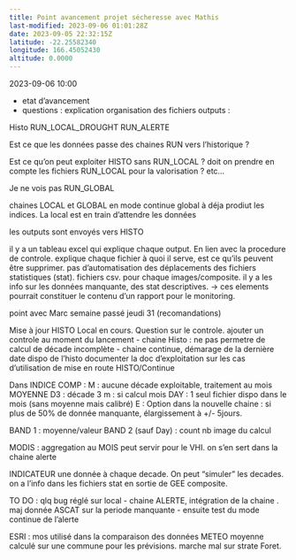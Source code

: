 ```yaml
---
title: Point avancement projet sécheresse avec Mathis
last-modified: 2023-09-06 01:01:28Z
date: 2023-09-05 22:32:15Z
latitude: -22.25582340
longitude: 166.45052430
altitude: 0.0000
---
```


2023-09-06 10:00

- etat d'avancement 
- questions :
explication organisation des fichiers outputs :

Histo 
RUN_LOCAL_DROUGHT
RUN_ALERTE

Est ce que les données passe des chaines RUN vers l'historique ?

Est ce qu'on peut exploiter HISTO sans RUN_LOCAL ? doit on prendre en compte les fichiers RUN_LOCAL pour la valorisation ? etc...

Je ne vois pas RUN_GLOBAL

chaines LOCAL et GLOBAL en mode continue
global à déja prodiut les indices. La local est en train d'attendre les données

les outputs sont envoyés vers HISTO

il y a un tableau excel qui explique chaque output.
En lien avec la procedure de controle.
explique chaque fichier à quoi il serve, est ce qu'ils peuvent être supprimer.
pas d'automatisation des déplacements des fichiers statistiques (stat). fichiers csv. pour chaque images/composite. il y a les info sur les données manquante, des stat descriptives.
-> ces elements pourrait constituer le contenu d'un rapport pour le monitoring.

point avec Marc semaine passé jeudi 31 (recomandations)


Mise à jour HISTO Local en cours.
Question sur le controle.
ajouter un controle au moment du lancement 
- chaine Histo : ne pas permetre de calcul de décade incomplète
- chaine continue, démarage de la dernière date dispo de l'histo
documenter la doc d'exploitation sur les cas d'utilisation de mise en route HISTO/Continue


Dans INDICE
COMP : 
M : aucune décade exploitable, traitement au mois MOYENNE
D3 : décade 3
m : si calcul mois
DAY : 1 seul fichier dispo dans le mois (sans moyenne mais calibré)
E : Option dans la nouvelle chaine : si plus de 50% de donnée manquante, élargissement à +/- 5jours. 

BAND 1 : moyenne/valeur
BAND 2 (sauf Day) : count nb image du calcul


MODIS : aggregation au MOIS peut servir pour le VHI. on s'en sert dans la chaine alerte

INDICATEUR
une donnée à chaque decade. On peut "simuler" les decades.
on a l'info dans les fichiers stat en sortie de GEE composite.



TO DO : qlq bug réglé sur local
- chaine ALERTE, intégration de la chaine . maj donnée ASCAT sur la periode manquante
- ensuite test du mode continue de l'alerte 

ESRI :
mos utilisé dans la comparaison des données METEO
moyenne calculé sur une commune pour les prévisions.
marche mal sur strate Foret.
